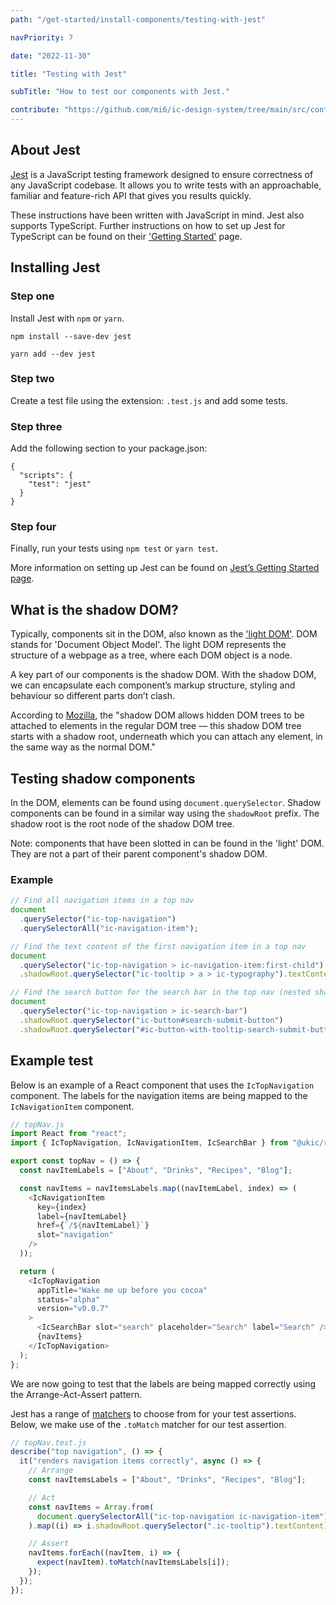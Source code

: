 ```yaml
---
path: "/get-started/install-components/testing-with-jest"

navPriority: 7

date: "2022-11-30"

title: "Testing with Jest"

subTitle: "How to test our components with Jest."

contribute: "https://github.com/mi6/ic-design-system/tree/main/src/content/structured/get-started/testing-with-jest.mdx"
---
```


## About Jest

[Jest](https://jestjs.io/) is a JavaScript testing framework designed to ensure correctness of any JavaScript codebase. It allows you to write tests with an approachable, familiar and feature-rich API that gives you results quickly.

These instructions have been written with JavaScript in mind. Jest also supports TypeScript. Further instructions on how to set up Jest for TypeScript can be found on their ['Getting Started'](https://jestjs.io/docs/getting-started#using-typescript) page.

## Installing Jest

### Step one

Install Jest with `npm` or `yarn`.

```shell
npm install --save-dev jest

yarn add --dev jest
```

### Step two

Create a test file using the extension: `.test.js` and add some tests.

### Step three

Add the following section to your package.json:

```shell
{
  "scripts": {
    "test": "jest"
  }
}
```

### Step four

Finally, run your tests using `npm test` or `yarn test`.

More information on setting up Jest can be found on [Jest’s Getting Started page](https://jestjs.io/docs/getting-started).

## What is the shadow DOM?

Typically, components sit in the DOM, also known as the ['light DOM'](https://www.codecademy.com/resources/blog/what-is-dom/). DOM stands for 'Document Object Model'. The light DOM represents the structure of a webpage as a tree, where each DOM object is a node.

A key part of our components is the shadow DOM. With the shadow DOM, we can encapsulate each component’s markup structure, styling and behaviour so different parts don’t clash.

According to [Mozilla](https://developer.mozilla.org/en-US/docs/Web/Web_Components/Using_shadow_DOM), the "shadow DOM allows hidden DOM trees to be attached to elements in the regular DOM tree — this shadow DOM tree starts with a shadow root, underneath which you can attach any element, in the same way as the normal DOM."

## Testing shadow components

In the DOM, elements can be found using `document.querySelector`. Shadow components can be found in a similar way using the `shadowRoot` prefix. The shadow root is the root node of the shadow DOM tree.

Note: components that have been slotted in can be found in the 'light' DOM. They are not a part of their parent component's shadow DOM.

### Example

```js
// Find all navigation items in a top nav
document
  .querySelector("ic-top-navigation")
  .querySelectorAll("ic-navigation-item");

// Find the text content of the first navigation item in a top nav
document
  .querySelector("ic-top-navigation > ic-navigation-item:first-child")
  .shadowRoot.querySelector("ic-tooltip > a > ic-typography").textContent;

// Find the search button for the search bar in the top nav (nested shadow DOM)
document
  .querySelector("ic-top-navigation > ic-search-bar")
  .shadowRoot.querySelector("ic-button#search-submit-button")
  .shadowRoot.querySelector("#ic-button-with-tooltip-search-submit-button");
```

## Example test

Below is an example of a React component that uses the `IcTopNavigation` component. The labels for the navigation items are being mapped to the `IcNavigationItem` component.

```js
// topNav.js
import React from "react";
import { IcTopNavigation, IcNavigationItem, IcSearchBar } from "@ukic/react";

export const topNav = () => {
  const navItemLabels = ["About", "Drinks", "Recipes", "Blog"];

  const navItems = navItemsLabels.map((navItemLabel, index) => (
    <IcNavigationItem
      key={index}
      label={navItemLabel}
      href={`/${navItemLabel}`}
      slot="navigation"
    />
  ));

  return (
    <IcTopNavigation
      appTitle="Wake me up before you cocoa"
      status="alpha"
      version="v0.0.7"
    >
      <IcSearchBar slot="search" placeholder="Search" label="Search" />
      {navItems}
    </IcTopNavigation>
  );
};
```

We are now going to test that the labels are being mapped correctly using the Arrange-Act-Assert pattern.

Jest has a range of [matchers](https://jestjs.io/docs/expect) to choose from for your test assertions. Below, we make use of the `.toMatch` matcher for our test assertion.

```js
// topNav.test.js
describe("top navigation", () => {
  it("renders navigation items correctly", async () => {
    // Arrange
    const navItemsLabels = ["About", "Drinks", "Recipes", "Blog"];

    // Act
    const navItems = Array.from(
      document.querySelectorAll("ic-top-navigation ic-navigation-item")
    ).map((i) => i.shadowRoot.querySelector(".ic-tooltip").textContent);

    // Assert
    navItems.forEach((navItem, i) => {
      expect(navItem).toMatch(navItemsLabels[i]);
    });
  });
});
```

